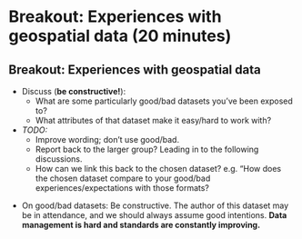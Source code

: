 
# Breakout: Experiences with geospatial data (20 minutes)

## Breakout: Experiences with geospatial data

* Discuss (**be constructive!**):
    * What are some particularly good/bad datasets you've been exposed to?
        <!-- alex ignore easy -->
    * What attributes of that dataset make it easy/hard to work with?
* _TODO:_
    * Improve wording; don't use good/bad.
    * Report back to the larger group? Leading in to the following discussions.
    * How can we link this back to the chosen dataset? e.g. "How does the chosen dataset
      compare to your good/bad experiences/expectations with those formats?

::: {.notes}
* On good/bad datasets: Be constructive. The author of this dataset may be in
  attendance, and we should always assume good intentions. **Data management is hard and
  standards are constantly improving.**
:::

